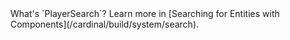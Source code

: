 <Tip>
  What's `PlayerSearch`? Learn more in [Searching for Entities with
  Components](/cardinal/build/system/search).
</Tip>
